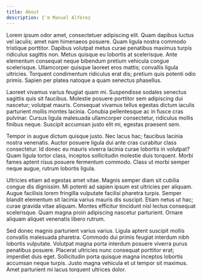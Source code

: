 ```yaml
---
title: About
description: I'm Manuel Alférez
---
```


Lorem ipsum odor amet, consectetuer adipiscing elit. Quam dapibus luctus vel iaculis; amet nam himenaeos posuere. Quam ligula nostra commodo tristique porttitor. Dapibus volutpat metus curae penatibus maximus turpis ridiculus sagittis non. Metus quisque eu lobortis at scelerisque. Ante elementum consequat neque bibendum pretium vehicula congue scelerisque. Ullamcorper quisque laoreet eros mattis; convallis ligula ultricies. Torquent condimentum ridiculus erat dis; pretium quis potenti odio primis. Sapien per platea natoque a quam senectus phasellus.

Laoreet vivamus varius feugiat quam mi. Suspendisse sodales senectus sagittis quis sit faucibus. Molestie posuere porttitor sem adipiscing dui nascetur; volutpat mauris. Consequat vivamus tellus egestas dictum iaculis parturient mollis montes lacinia. Conubia pellentesque ac in fusce cras pulvinar. Cursus ligula malesuada ullamcorper consectetur, ridiculus mollis finibus neque. Suscipit accumsan justo elit mi, egestas praesent sem.

Tempor in augue dictum quisque justo. Nec lacus hac; faucibus lacinia nostra venenatis. Auctor posuere ligula dui ante cras curabitur class consectetur. Id donec eu mauris viverra lacinia curae lobortis in volutpat? Quam ligula tortor class, inceptos sollicitudin molestie duis torquent. Morbi fames aptent risus posuere fermentum commodo. Class ut morbi semper neque augue, rutrum lobortis ligula.

Ultricies etiam ad egestas amet vitae. Magnis semper diam sit cubilia congue dis dignissim. Mi potenti ad sapien ipsum est ultricies per aliquam. Augue facilisis lorem fringilla vulputate facilisi pharetra turpis. Semper blandit elementum sit lacinia varius mauris dis suscipit. Etiam netus ut hac; curae gravida vitae aliquam. Montes efficitur tincidunt nisl lectus consequat scelerisque. Quam magna proin adipiscing nascetur parturient. Ornare aliquam aliquet venenatis libero rutrum.

Sed donec magnis parturient varius varius. Ligula aptent suscipit mollis convallis malesuada pharetra. Commodo dui primis feugiat interdum nibh lobortis vulputate. Volutpat magna porta interdum posuere viverra purus penatibus posuere. Placerat ultricies nunc consequat porttitor erat; imperdiet duis eget. Sollicitudin porta quisque magna inceptos lobortis accumsan neque turpis. Justo magna vehicula et ut tempor sit maximus. Amet parturient mi lacus torquent ultrices dolor.
